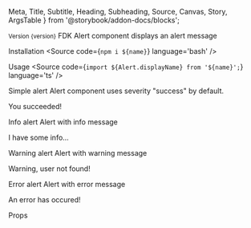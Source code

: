   Meta,
  Title,
  Subtitle,
  Heading,
  Subheading,
  Source,
  Canvas,
  Story,
  ArgsTable
} from '@storybook/addon-docs/blocks';


<Meta title='Components/Alert' />

<Title>Alert</Title>
<Subtitle>
  <small>Version {version}</small>
</Subtitle>
<Subtitle>FDK Alert component displays an alert message</Subtitle>

<Heading>Installation</Heading>
<Source code={`npm i ${name}`} language='bash' />

<Heading>Usage</Heading>
<Source code={`import ${Alert.displayName} from '${name}';`} language='ts' />

<Subheading>Simple alert</Subheading>
<Subtitle>Alert component uses severity "success" by default.</Subtitle>

<Canvas>
  <Story name='Simple alert'>
    <div style={{ padding: '10px' }}>
      <Alert>You succeeded!</Alert>
    </div>
  </Story>
</Canvas>

<Subheading>Info alert</Subheading>
<Subtitle>Alert with info message</Subtitle>

<Canvas>
  <Story name='Info alert'>
    <div style={{ padding: '10px' }}>
      <Alert severity={Severity.INFO}>I have some info...</Alert>
    </div>
  </Story>
</Canvas>

<Subheading>Warning alert</Subheading>
<Subtitle>Alert with warning message</Subtitle>

<Canvas>
  <Story name='Warning alert'>
    <div style={{ padding: '10px' }}>
      <Alert severity={Severity.WARNING}>Warning, user not found!</Alert>
    </div>
  </Story>
</Canvas>

<Subheading>Error alert</Subheading>
<Subtitle>Alert with error message</Subtitle>

<Canvas>
  <Story name='Error alert'>
    <div style={{ padding: '10px' }}>
      <Alert severity={Severity.ERROR}>An error has occured!</Alert>
    </div>
  </Story>
</Canvas>

<Heading>Props</Heading>
<ArgsTable of={Alert} />
